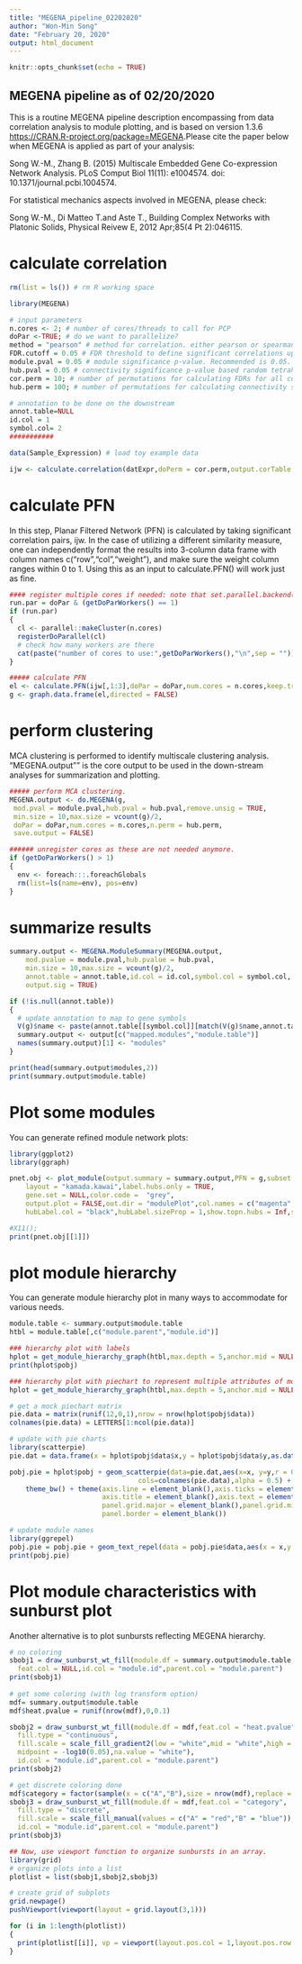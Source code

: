 ---
title: "MEGENA_pipeline_02202020"
author: "Won-Min Song"
date: "February 20, 2020"
output: html_document
---

```{r setup, include=FALSE}
knitr::opts_chunk$set(echo = TRUE)
```

## MEGENA pipeline as of 02/20/2020

This is a routine MEGENA pipeline description encompassing from data correlation analysis to module plotting, and is based on version 1.3.6 <https://CRAN.R-project.org/package=MEGENA>.Please cite the paper below when MEGENA is applied as part of your analysis: 

Song W.-M., Zhang B. (2015) Multiscale Embedded Gene Co-expression Network Analysis. PLoS Comput Biol 11(11): e1004574. doi: 10.1371/journal.pcbi.1004574.

For statistical mechanics aspects involved in MEGENA, please check: 

Song W.-M., Di Matteo T.and Aste T., Building Complex Networks with Platonic Solids, Physical Reivew E, 2012 Apr;85(4 Pt 2):046115.

# calculate correlation

```{r correlation,message=FALSE}
rm(list = ls()) # rm R working space

library(MEGENA)

# input parameters
n.cores <- 2; # number of cores/threads to call for PCP
doPar <-TRUE; # do we want to parallelize?
method = "pearson" # method for correlation. either pearson or spearman. 
FDR.cutoff = 0.05 # FDR threshold to define significant correlations upon shuffling samples. 
module.pval = 0.05 # module significance p-value. Recommended is 0.05. 
hub.pval = 0.05 # connectivity significance p-value based random tetrahedral networks
cor.perm = 10; # number of permutations for calculating FDRs for all correlation pairs. 
hub.perm = 100; # number of permutations for calculating connectivity significance p-value. 

# annotation to be done on the downstream
annot.table=NULL
id.col = 1
symbol.col= 2
###########

data(Sample_Expression) # load toy example data

ijw <- calculate.correlation(datExpr,doPerm = cor.perm,output.corTable = FALSE,output.permFDR = FALSE)
```

# calculate PFN
In this step, Planar Filtered Network (PFN) is calculated by taking significant correlation pairs, ijw. In the case of utilizing a different similarity measure, one can independently format the results into 3-column data frame with column names c("row","col","weight"), and make sure the weight column ranges within 0 to 1. Using this as an input to calculate.PFN() will work just as fine. 

```{r PFN}
#### register multiple cores if needed: note that set.parallel.backend() is deprecated. 
run.par = doPar & (getDoParWorkers() == 1) 
if (run.par)
{
  cl <- parallel::makeCluster(n.cores)
  registerDoParallel(cl)
  # check how many workers are there
  cat(paste("number of cores to use:",getDoParWorkers(),"\n",sep = ""))
}

##### calculate PFN
el <- calculate.PFN(ijw[,1:3],doPar = doPar,num.cores = n.cores,keep.track = FALSE)
g <- graph.data.frame(el,directed = FALSE)
```

# perform clustering
MCA clustering is performed to identify multiscale clustering analysis. "MEGENA.output"" is the core output to be used in the down-stream analyses for summarization and plotting.

```{r MCA,results="hide",warning=FALSE}

##### perform MCA clustering.
MEGENA.output <- do.MEGENA(g,
 mod.pval = module.pval,hub.pval = hub.pval,remove.unsig = TRUE,
 min.size = 10,max.size = vcount(g)/2,
 doPar = doPar,num.cores = n.cores,n.perm = hub.perm,
 save.output = FALSE)

###### unregister cores as these are not needed anymore.
if (getDoParWorkers() > 1)
{
  env <- foreach:::.foreachGlobals
  rm(list=ls(name=env), pos=env)
}


```

# summarize results
```{r summarize}
summary.output <- MEGENA.ModuleSummary(MEGENA.output,
	mod.pvalue = module.pval,hub.pvalue = hub.pval,
	min.size = 10,max.size = vcount(g)/2,
	annot.table = annot.table,id.col = id.col,symbol.col = symbol.col,
	output.sig = TRUE)

if (!is.null(annot.table))
{
  # update annotation to map to gene symbols
  V(g)$name <- paste(annot.table[[symbol.col]][match(V(g)$name,annot.table[[id.col]])],V(g)$name,sep = "|")
  summary.output <- output[c("mapped.modules","module.table")]
  names(summary.output)[1] <- "modules"
}

print(head(summary.output$modules,2))
print(summary.output$module.table)
```

# Plot some modules

You can generate refined module network plots: 

```{r modulePlot}
library(ggplot2)
library(ggraph)

pnet.obj <- plot_module(output.summary = summary.output,PFN = g,subset.module = "c1_3",
	layout = "kamada.kawai",label.hubs.only = TRUE,
	gene.set = NULL,color.code =  "grey",
	output.plot = FALSE,out.dir = "modulePlot",col.names = c("magenta","green","cyan"),label.scaleFactor = 20,
	hubLabel.col = "black",hubLabel.sizeProp = 1,show.topn.hubs = Inf,show.legend = TRUE)

#X11();
print(pnet.obj[[1]])
```

# plot module hierarchy

You can generate module hierarchy plot in many ways to accommodate for various needs. 

```{r module hierarchy}
module.table <- summary.output$module.table
htbl = module.table[,c("module.parent","module.id")]

### hierarchy plot with labels
hplot = get_module_hierarchy_graph(htbl,max.depth = 5,anchor.mid = NULL,h.scale = NULL,is.circular = FALSE,layout = "dendrogram",add_names = TRUE)
print(hplot$pobj)

### hierarchy plot with piechart to represent multiple attributes of module
hplot = get_module_hierarchy_graph(htbl,max.depth = 5,anchor.mid = NULL,h.scale = NULL,is.circular = FALSE,layout = "dendrogram",add_names = FALSE)

# get a mock piechart matrix
pie.data = matrix(runif(12,0,1),nrow = nrow(hplot$pobj$data))
colnames(pie.data) = LETTERS[1:ncol(pie.data)]

# update with pie charts
library(scatterpie)
pie.dat = data.frame(x = hplot$pobj$data$x,y = hplot$pobj$data$y,as.data.frame(pie.data))

pobj.pie = hplot$pobj + geom_scatterpie(data=pie.dat,aes(x=x, y=y,r = 0.1), 
                                cols=colnames(pie.data),alpha = 0.5) + coord_equal() + 
    theme_bw() + theme(axis.line = element_blank(),axis.ticks = element_blank(),
                       axis.title = element_blank(),axis.text = element_blank(),
                       panel.grid.major = element_blank(),panel.grid.minor = element_blank(),
                       panel.border = element_blank())

# update module names
library(ggrepel)
pobj.pie = pobj.pie + geom_text_repel(data = pobj.pie$data,aes(x = x,y = y,label = name),vjust = -2.5)
print(pobj.pie)

```

# Plot module characteristics with sunburst plot
Another alternative is to plot sunbursts reflecting MEGENA hierarchy. 

```{r module sunburst}
# no coloring 
sbobj1 = draw_sunburst_wt_fill(module.df = summary.output$module.table,
  feat.col = NULL,id.col = "module.id",parent.col = "module.parent")
print(sbobj1)
    
# get some coloring (with log transform option)
mdf= summary.output$module.table
mdf$heat.pvalue = runif(nrow(mdf),0,0.1)

sbobj2 = draw_sunburst_wt_fill(module.df = mdf,feat.col = "heat.pvalue",log.transform = TRUE,
  fill.type = "continuous",
  fill.scale = scale_fill_gradient2(low = "white",mid = "white",high = "red",
  midpoint = -log10(0.05),na.value = "white"), 
  id.col = "module.id",parent.col = "module.parent")
print(sbobj2)

# get discrete coloring done
mdf$category = factor(sample(x = c("A","B"),size = nrow(mdf),replace = TRUE))
sbobj3 = draw_sunburst_wt_fill(module.df = mdf,feat.col = "category",
  fill.type = "discrete",
  fill.scale = scale_fill_manual(values = c("A" = "red","B" = "blue")), 
  id.col = "module.id",parent.col = "module.parent")
print(sbobj3)

## Now, use viewport function to organize sunbursts in an array.
library(grid)
# organize plots into a list
plotlist = list(sbobj1,sbobj2,sbobj3)

# create grid of subplots
grid.newpage()
pushViewport(viewport(layout = grid.layout(3,1)))

for (i in 1:length(plotlist))
{
  print(plotlist[[i]], vp = viewport(layout.pos.col = 1,layout.pos.row = i))
}
             
```



